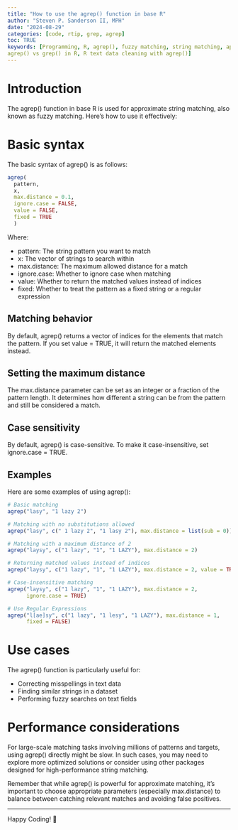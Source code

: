 ```yaml
---
title: "How to use the agrep() function in base R"
author: "Steven P. Sanderson II, MPH"
date: "2024-08-29"
categories: [code, rtip, grep, agrep]
toc: TRUE
keywords: [Programming, R, agrep(), fuzzy matching, string matching, approximate matching, approximate string matching in R, fuzzy matching with agrep(), R string pattern matching, base R text analysis, Levenshtein distance in R, Case-insensitive string matching R, R agrep() syntax and parameters, Fuzzy search in R programming,
agrep() vs grep() in R, R text data cleaning with agrep()]
---
```


# Introduction

The agrep() function in base R is used for approximate string matching, also known as fuzzy matching. Here's how to use it effectively:

# Basic syntax

The basic syntax of agrep() is as follows:

```r
agrep(
  pattern, 
  x, 
  max.distance = 0.1, 
  ignore.case = FALSE, 
  value = FALSE, 
  fixed = TRUE
  )
```

Where:

- pattern: The string pattern you want to match
- x: The vector of strings to search within
- max.distance: The maximum allowed distance for a match
- ignore.case: Whether to ignore case when matching
- value: Whether to return the matched values instead of indices
- fixed: Whether to treat the pattern as a fixed string or a regular expression

## Matching behavior

By default, agrep() returns a vector of indices for the elements that match the pattern. If you set value = TRUE, it will return the matched elements instead.

## Setting the maximum distance

The max.distance parameter can be set as an integer or a fraction of the pattern length. It determines how different a string can be from the pattern and still be considered a match.

## Case sensitivity

By default, agrep() is case-sensitive. To make it case-insensitive, set ignore.case = TRUE.

## Examples

Here are some examples of using agrep():

```r
# Basic matching
agrep("lasy", "1 lazy 2")

# Matching with no substitutions allowed
agrep("lasy", c(" 1 lazy 2", "1 lasy 2"), max.distance = list(sub = 0))

# Matching with a maximum distance of 2
agrep("laysy", c("1 lazy", "1", "1 LAZY"), max.distance = 2)

# Returning matched values instead of indices
agrep("laysy", c("1 lazy", "1", "1 LAZY"), max.distance = 2, value = TRUE)

# Case-insensitive matching
agrep("laysy", c("1 lazy", "1", "1 LAZY"), max.distance = 2, 
      ignore.case = TRUE)

# Use Regular Expressions
agrep("l[ae]sy", c("1 lazy", "1 lesy", "1 LAZY"), max.distance = 1, 
      fixed = FALSE)
```

# Use cases

The agrep() function is particularly useful for:

- Correcting misspellings in text data
- Finding similar strings in a dataset
- Performing fuzzy searches on text fields

# Performance considerations

For large-scale matching tasks involving millions of patterns and targets, using agrep() directly might be slow. In such cases, you may need to explore more optimized solutions or consider using other packages designed for high-performance string matching.

Remember that while agrep() is powerful for approximate matching, it's important to choose appropriate parameters (especially max.distance) to balance between catching relevant matches and avoiding false positives.

---

Happy Coding! 🚀

```{=html}
<script src="https://giscus.app/client.js"
        data-repo="spsanderson/steveondata"
        data-repo-id="R_kgDOIIxnLw"
        data-category="Comments"
        data-category-id="DIC_kwDOIIxnL84ChTk8"
        data-mapping="url"
        data-strict="0"
        data-reactions-enabled="1"
        data-emit-metadata="0"
        data-input-position="top"
        data-theme="dark"
        data-lang="en"
        data-loading="lazy"
        crossorigin="anonymous"
        async>
</script>
```
